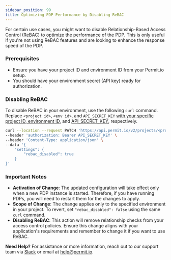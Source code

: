 ```yaml
---
sidebar_position: 99
title: Optimizing PDP Performance by Disabling ReBAC
---
```

For certain use cases, you might want to disable Relationship-Based Access Control (ReBAC) to optimize the performance of the PDP. This is only useful if you're not using ReBAC features and are looking to enhance the response speed of the PDP. 

### Prerequisites

- Ensure you have your project ID and environment ID from your Permit.io setup.
- You should have your environment secret (API key) ready for authorization.

### Disabling ReBAC

To disable ReBAC in your environment, use the following `curl` command. Replace `<project id>`, `<env id>`, and `API_SECRET_KEY` [with your specific project ID, environment ID](/api/examples/get-project-and-env), and [API_SECRET_KEY](/api/api-with-cli/#get-your-api-key), respectively.

```bash
curl --location --request PATCH 'https://api.permit.io/v2/projects/<project-id>/envs/<env-id>' \
--header 'authorization: Bearer API_SECRET_KEY' \
--header 'Content-Type: application/json' \
--data '{
    "settings": {
        "rebac_disabled": true
    }
}'
```

### Important Notes

- **Activation of Change**: The updated configuration will take effect only when a new PDP instance is started. Therefore, if you have running PDPs, you will need to restart them for the changes to apply.
- **Scope of Change**: The change applies only to the specified environment in your project. To revert, set `"rebac_disabled": false` using the same `curl` command.
- **Disabling ReBAC**: This action will remove relationship checks from your access control policies. Ensure this change aligns with your application's requirements and remember to change it if you want to use ReBAC.


**Need Help?** For assistance or more information, reach out to our support team via [Slack](https://io.permit.io/slack) or email at [help@permit.io](mailto:help@permit.io).




